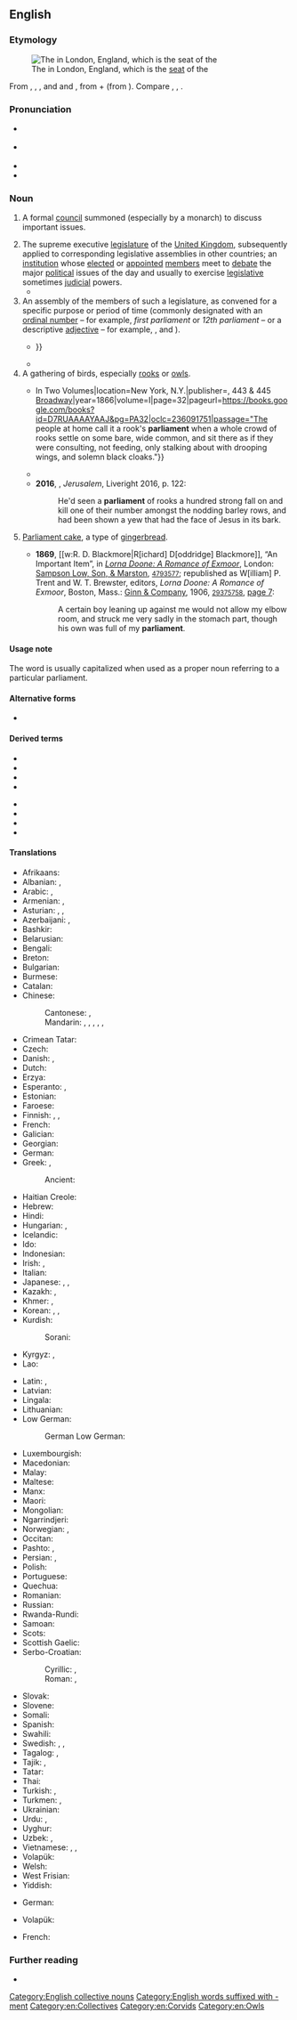 {{also|Parliament}}
==English==
{{was wotd|2017|June|17}}

===Etymology===
[[File:Houses of Parliament (London).jpg|thumb|The {{w|Palace of Westminster}} in London, England, which is the [[seat]] of the {{w|Parliament of the United Kingdom}}]]

From {{der|en|xno|parliament}}, {{m|nrf|parlement}}, {{m|nrf|parliment}}, and {{etyl|frm|en}} and {{der|en|fro|parlement||[[discussion]], [[meeting]], [[negotiation]]; [[assembly]], [[council]]}}, from {{m|fro|parler||to [[speak]]}} + {{m|fro|-ment||{{l|en|-ment}}|pos=suffix forming nouns from verbs, usually indicating an action or state resulting from them}} (from {{der|en|la|-mentum}}). Compare {{cog|LL.|parlamentum}}, {{m|la|parliamentum||discussion, meeting; council or [[court]] [[summon]]ed by the [[monarch]]}}, {{cog|it|parlamento}}.

===Pronunciation===
* {{a|RP}} {{IPA|/ˈpɑːləmənt/|lang=en}}
* {{a|GA}} {{IPA|/ˈpɑɹləmənt/|lang=en}}
* {{audio|en-us-parliament.ogg|Audio (GA)|lang=en}}
* {{hyphenation|par|lia|ment|lang=en}}

===Noun===
{{en-noun}}

# {{lb|en|now|chiefly|historical}} A formal [[council]] summoned (especially by a monarch) to discuss important issues. {{defdate|from 14th c.}}
# The supreme executive [[legislature]] of the [[United Kingdom]], subsequently applied to corresponding legislative assemblies in other countries; an [[institution]] whose [[elect#Verb|elected]] or [[appoint]]ed [[member]]s meet to [[debate]] the major [[political]] issues of the day and usually to exercise [[legislative]] sometimes [[judicial]] powers. {{defdate|from 14th c.}}
#* {{quote-journal|author=Angelique Chrisafis|title=Rachida Dati accuses French PM of sexism and elitism|url=https://www.theguardian.com/world/2011/dec/14/rachida-dati-french-sexism-elitism|archiveurl=https://web.archive.org/web/20160419010954/http://www.theguardian.com/world/2011/dec/14/rachida-dati-french-sexism-elitism|archivedate=19 April 2016|newspaper={{w|The Guardian}}|city=London|date=14 December 2011|passage=The row started over who will run for '''parliament''' in a wealthy rightwing constituency on the left bank in Paris, a safe seat for Sarkozy's ruling UMP.}}
# An assembly of the members of such a legislature, as convened for a specific purpose or period of time (commonly designated with an [[ordinal number]] – for example, ''first parliament'' or ''12th parliament'' – or a descriptive [[adjective]] – for example, ''{{w|Long Parliament}}'', ''{{w|Short Parliament}}'' and ''{{w|Rump Parliament}}''). {{defdate|from 14th c.}}
#: {{ux|en|Following the general election, Jane Doe took her oath of office as a member of the nation's fifth '''parliament'''.}}
#* {{quote-book|editor=John Hay|title=The Acts Made in the First Parliament of our Most High and Dread Soveraigne Charles, by the Grace of God, King of Great Britaine, France, and Ireland, Defender of the Faith, &c.: Holden by Himselfe, Present in Person, with His Three Estates, at Edinburgh, upon the Twentie Eight Day of Iune, Anno Domini 1633|location=Edinburgh|publisher=Printed by Robert Young, printer to the Kings most excellent Maiestie|year=1633|section=title page|oclc=606535094|passage=The acts made in the first '''Parliament''' of our most high and dread soveraigne Charles, by the grace of God, King of Great Britaine, France, and Ireland, defender of the faith, &c. {{...}}}}
#* {{quote-book|author=Walter Scott|authorlink=Walter Scott|title={{w|Tales of a Grandfather}}|series=[[w:Waverley Novels|Waverley Tales]]|seriesvolume=49|edition=Parker's|volume=I|location=Boston, Mass.|publisher=[[w:Samuel Hale Parker|Samuel H[ale] Parker]]|year=1834|page=223|pageurl=https://books.google.com/books?id=W6o9AAAAYAAJ&pg=PA223|oclc=191248677|passage=[T]he army under Lambert again thrust the Rump '''Parliament''' out of doors, and commenced a new military government, by means of a committee of officers, called the Council of Safety.}}
# A gathering of birds, especially [[rook]]s or [[owl]]s. {{defdate|from 15th c.}}
#* {{quote-book|author=[Charlotte Mary Yonge]|authorlink=Charlotte Mary Yonge|chapter=III|title={{w|The Heir of Redclyffe}} {{...}} In Two Volumes|location=New York, N.Y.|publisher={{w|D. Appleton & Company}}, 443 & 445 [[w:Broadway (Manhattan)|Broadway]]|year=1866|volume=I|page=32|pageurl=https://books.google.com/books?id=D7RUAAAAYAAJ&pg=PA32|oclc=236091751|passage="The people at home call it a rook's '''parliament''' when a whole crowd of rooks settle on some bare, wide common, and sit there as if they were consulting, not feeding, only stalking about with drooping wings, and solemn black cloaks."}}
#* {{quote-book|author=Desmond Mattocks|chapter=Seeking Meaning|title=The Last Word of America: The World in Context of America|location=Bloomington, Ind.|publisher=[[w:Thomas Nelson (publisher)|WestBow Press]]|date=5 January 2015|page=97|pageurl=https://books.google.com/books?id=tikcBgAAQBAJ&pg=PA97|isbn=978-1-4908-6262-0|passage=Man is not the random collection of atoms with no opportunity for redemption. A mere school of fish, a gaggle of geese, a pride of lions, and a congress of baboons—am I to believe these lower primates are my ancestors? And if I should ask a '''parliament''' of owls, what might they say?}}
#*'''2016''', {{w|Alan Moore}}, ''Jerusalem'', Liveright 2016, p. 122:
#*:He'd seen a '''parliament''' of rooks a hundred strong fall on and kill one of their number amongst the nodding barley rows, and had been shown a yew that had the face of Jesus in its bark.
# {{lb|en|historical}} [[parliament cake|Parliament cake]], a type of [[gingerbread]]. {{defdate|from 19th c.}}
#* '''1869''', [[w:R. D. Blackmore|R[ichard] D[oddridge] Blackmore]], “An Important Item”, in ''[[w:Lorna Doone|Lorna Doone: A Romance of Exmoor]]'', London: [[w:Sampson Low|Sampson Low, Son, & Marston]], <small>{{w|OCLC}} [http://www.worldcat.org/oclc/4793577 4793577]</small>; republished as W[illiam] P. Trent and W. T. Brewster, editors, ''Lorna Doone: A Romance of Exmoor'', Boston, Mass.: [[w:Pearson Education|Ginn & Company]], 1906, <small>{{w|OCLC}} [http://www.worldcat.org/oclc/29375758 29375758]</small>, [https://archive.org/stream/lornadooneromanc00blaciala#page/7/mode/1up/ page 7]:
#*: A certain boy leaning up against me would not allow my elbow room, and struck me very sadly in the stomach part, though his own was full of my '''parliament'''.

====Usage note====
The word is usually capitalized when used as a proper noun referring to a particular parliament.

====Alternative forms====
* {{l|en|parlament}} {{qualifier|obsolete}}

====Derived terms====
{{rel-top|terms derived from ''parliament''}}
* {{l|en|hung parliament}}
* {{l|en|Member of Parliament}}
* {{l|en|majority parliament}}
* {{l|en|minority parliament}}
{{rel-mid}}
* {{l|en|parliamental}}
* {{l|en|parliamentarian}}
* {{l|en|parliamentary}}
* {{l|en|Polish parliament}}
{{rel-bottom}}

====Translations====
{{trans-top|institution with elected or appointed members}}
* Afrikaans: {{t|af|parlement}}
* Albanian: {{t+|sq|parlament|m}}, {{t+|sq|kuvend|m}}
* Arabic: {{t|ar|مَجْلِس|m}}, {{t|ar|بَرْلَمَان|m}}
* Armenian: {{t+|hy|խորհրդարան}}, {{t+|hy|պառլամենտ}}
* Asturian: {{t+|ast|parlamentu|m}}, {{t|ast|xunta xeneral|f}}, {{t+|ast|parllamentu|m}}
* Azerbaijani: {{t|az|parlament}}, {{t+|az|məclis}}
* Bashkir: {{t|ba|мәжлес|sc=Cyrl}}
* Belarusian: {{t|be|парла́мент|m|sc=Cyrl}}
* Bengali: {{t|bn|সংসদ}}
* Breton: {{t|br|parlamant}}
* Bulgarian: {{t+|bg|парламент|m|sc=Cyrl}}
* Burmese: {{t+|my|လွှတ်တော်|sc=Mymr}}
* Catalan: {{t+|ca|parlament|m}}
* Chinese:
*: Cantonese: {{t|yue|議會|tr=ji5 wui2}}, {{t|yue|國會|tr=gwok3 wui2}}
*: Mandarin: {{t+|cmn|議會|sc=Hani}}, {{t+|cmn|议会|tr=yìhuì|sc=Hani}}, {{t+|cmn|議院|sc=Hani}}, {{t+|cmn|议院|tr=yìyuàn|sc=Hani}}, {{t+|cmn|國會|sc=Hani}}, {{t+|cmn|国会|tr=guóhuì|sc=Hani}}
* Crimean Tatar: {{t|crh|meclis}}
* Czech: {{t+|cs|parlament|m}}
* Danish: {{t+|da|parlament}}, {{t+|da|ting|n}}
* Dutch: {{t+|nl|parlement|n}}
* Erzya: {{t|myv|масторпромкс}}
* Esperanto: {{t|eo|deputitejo}}, {{t+|eo|parlamento}}
* Estonian: {{t+|et|parlament}}
* Faroese: {{t|fo|ting|n}}
* Finnish: {{t+|fi|eduskunta}}, {{t+|fi|parlamentti}}, {{t+|fi|valtiopäivät}}
* French: {{t+|fr|parlement|m}}
* Galician: {{t+|gl|parlamento}}
* Georgian: {{t|ka|პარლამენტი|sc=Geor}}
* German: {{t+|de|Parlament|n}}
* Greek: {{t+|el|βουλή|f}}, {{t+|el|κοινοβούλιο|n}}
*: Ancient: {{t|grc|θεσμοθετεῖον|n|sc=polytonic}}
* Haitian Creole: {{t|ht|palman}}
* Hebrew: {{t+|he|פַּרְלָמֶנְט|tr=parlamént}}
* Hindi: {{t+|hi|संसद|f}}
* Hungarian: {{t+|hu|országgyűlés}}, {{t+|hu|parlament}}
* Icelandic: {{t+|is|þing|n}}
* Ido: {{t+|io|parlamento}}
* Indonesian: {{t+|id|parlemen}}
* Irish: {{t|ga|parlaimint}}, {{t|ga|pharlaimint}}
* Italian: {{t+|it|parlamento|m}}
* Japanese: {{t+|ja|議会|tr=ぎかい, gikai}}, {{t+|ja|国会|tr=こっかい, kokkai|sc=Jpan}}, {{t+|ja|議院|tr=ぎいん, giin|sc=Jpan}}
* Kazakh: {{t|kk|парламент|sc=Cyrl}}, {{t|kk|мажилис|sc=Cyrl}}
* Khmer: {{t|km|សភាតំណាងរាស្ត្រ}}, {{t+|km|សភា}}
* Korean: {{t+|ko|의회}}, {{t+|ko|국회}}, {{t+|ko|의원}}
* Kurdish: {{t+|ku|parleman|sc=Latn}}
*: Sorani: {{t+|ku|په‌رله‌مان|tr=perleman|sc=ku-Arab}}
* Kyrgyz: {{t|ky|парламент|sc=Cyrl}}, {{t|ky|мажилис|sc=Cyrl}}
* Lao: {{t|lo|ຣັຖສະພາ|sc=Laoo}}
{{trans-mid}}
* Latin: {{t+|la|senatus|m}}, {{t|la|parlamentum|n}}
* Latvian: {{t|lv|parlaments|m}}
* Lingala: {{t|ln|palemá}}
* Lithuanian: {{t+|lt|parlamentas|m}}
* Low German:
*: German Low German: {{t|nds-de|parlament}}
* Luxembourgish: {{t|lb|parlament}}
* Macedonian: {{t|mk|парламент|m|sc=Cyrl}}
* Malay: {{t|ms|parlimen}}
* Maltese: {{t|mt|parlament|m}}
* Manx: {{t|gv|ard-whaiyl}}
* Maori: {{t|mi|pāremata}}
* Mongolian: {{t+|mn|парламент|sc=Cyrl}}
* Ngarrindjeri: {{t|nay|tendi}}
* Norwegian: {{t+|no|ting}}, {{t|no|parlament}}
* Occitan: {{t+|oc|parlament|m}}
* Pashto: {{t+|ps|پارلمان|m|tr=pārlamãn}}, {{t|ps|پارلېمېنټ|m|tr=pārlemenṭ}}
* Persian: {{t+|fa|مجلس|tr=majles}}, {{t+|fa|پارلمان|tr=pârlemân|sc=fa-Arab}}
* Polish: {{t+|pl|parlament|m}}
* Portuguese: {{t+|pt|parlamento|m}}
* Quechua: {{t|qu|rimana huñunakuy}}
* Romanian: {{t+|ro|parlament|n}}
* Russian: {{t+|ru|парла́мент|m}}
* Rwanda-Rundi: {{t|rw|inteko ishinga amategeko}}
* Samoan: {{t|sm|fono}}
* Scots: {{t|sco|pairlament}}
* Scottish Gaelic: {{t|gd|pàrlamaid}}
* Serbo-Croatian:
*: Cyrillic: {{t|sh|парламент|m|sc=Cyrl}}, {{t|sh|скупштина|f|sc=Cyrl}}
*: Roman: {{t+|sh|parlament|m}}, {{t+|sh|skupština|f}}
* Slovak: {{t|sk|parlament|m}}
* Slovene: {{t+|sl|parlament}}
* Somali: {{t|so|baarlamaan}}
* Spanish: {{t+|es|parlamento|m}}
* Swahili: {{t+|sw|bunge}}
* Swedish: {{t+|sv|riksdag|c}}, {{t+|sv|ting|n}}, {{t+|sv|parlament|n}}
* Tagalog: {{t|tl|batasan}}, {{t+|tl|parlamento}}
* Tajik: {{t|tg|парламент|sc=Cyrl}}, {{t|tg|маҷлис|sc=Cyrl}}
* Tatar: {{t|tt|мәҗлис|sc=Cyrl}}
* Thai: {{t|th|รัฐสภา}}
* Turkish: {{t+|tr|parlamento}}, {{t+|tr|meclis}}
* Turkmen: {{t|tk|parlament}}, {{t|tk|mejlis}}
* Ukrainian: {{t|uk|парла́мент|m|sc=Cyrl}}
* Urdu: {{t|ur|مجلس|tr=majlis|sc=ur-Arab}}, {{t+|ur|پارلیمان|tr=pārlimān|sc=ur-Arab}}
* Uyghur: {{t|ug|مەجلىس|sc=ug-Arab}}
* Uzbek: {{t+|uz|parlament}}, {{t+|uz|majlis}}
* Vietnamese: {{t+|vi|nghị viện}}, {{t+|vi|nghị trường}}, {{t+|vi|quốc hội}}
* Volapük: {{t|vo|dail}}
* Welsh: {{t+|cy|senedd}}
* West Frisian: {{t|fy|parlemint|n}}
* Yiddish: {{t|yi|פּאַרליאַמענט|n|sc=Hebr}}
{{trans-bottom}}

{{trans-top|flock of owls or rooks}}
* German: {{qualifier|owls}} {{t|de|Eulenschwarm|m}}
{{trans-mid}}
* Volapük: {{qualifier|owls, collective}} {{t|vo|lülem}}
{{trans-bottom}}

{{trans-top|type of gingerbread}}
* French: {{t+|fr|pain d'épices|m}}
{{trans-mid}}
{{trans-bottom}}

===Further reading===
* {{pedia}}

[[Category:English collective nouns]]
[[Category:English words suffixed with -ment]]
[[Category:en:Collectives]]
[[Category:en:Corvids]]
[[Category:en:Owls]]